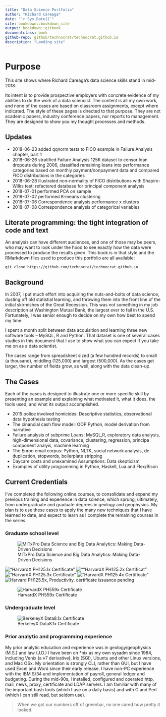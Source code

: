```yaml
--- 
title: "Data Science Portfolio"
author: "Richard Careaga"
date: "`r Sys.Date()`"
site: bookdown::bookdown_site
output: bookdown::gitbook
documentclass: book
github-repo: github/technocrat/technocrat.github.io
description: "Landing site"
---
```

# Purpose  {#preface}

This site shows where Richard Careaga's data science skills stand in mid-2018. 

Its intent is to provide prospective employers with concrete evidence of my abilities to do the work of a data sciencist. The content is all my own work, and none of the cases are based on classroom assignments, except where indicated. The style of these pages is directed to that purpose. They are not academic papers, industry conference papers, nor reports to management. They are designed to show you my thought processes and methods.

## Updates

* 2018-06-23 added qqnorm tests to FICO example in Failure Analysis chapter, part 1
* 2018-06-26 stratified Failure Analysis 125K dataset to censor loan dropouts during 2006, classified remaining loans into performance categories based on monthly payment/nonpayment data and compared FICO distributions in the categories
* 2018-06-28 illustrated non-normality of FICO distributions with Shapiro-Wilks test; refactored database for principal component analysis
* 2018-07-01 performed PCA on sample
* 2018-07-02 performed K-means clustering
* 2018-07-06 Correspondence analysis performance x clusters
* 2018-07-08 Correspondence analysis of categorical variables

## Literate programming: the tight integration of code and text

An analysis can have different audiences, and one of those may be peers, who may want to look under the hood to see exactly how the data were processed to produce the results given. This book is in that style and the RMarkdown files used to produce this portfolio are all available: 

    git clone https://github.com/technocrat/technocrat.github.io

## Background

In 2007, I put much effort into acquiring the nuts-and-bolts of data science, dusting off old statistial learning, and throwing them into the front line of the initial skirmishes of the Great Recession. This was not something in my job description at Washington Mutual Bank, the largest ever to fail in the U.S. Fortunately, I was senior enough to decide on my own how best to spend my time. 

I spent a month split between data acquisition and learning three new software tools -- MySQL, R and Python. That dataset is one of several cases studies in this document that I use to show what you can expect if you take me on as a data scientist.

The cases range from spreadsheet sized (a few hundred records) to small (a thousand), middling (125,000) and largest (500,000). As the cases get larger, the number of fields grow, as well, along with the data clean-up.

## The Cases

Each of the cases is designed to illustrate one or more specific skill by presenting an example and explaining what motivated it, what it does, the tools used, and what its output accomplished.

* 2015 police involved homicides: Descriptive statistics, observational data hypothesis testing
* The cinancial cash flow model: OOP Python, model derivation from narrative
* Failure analysis of subprime Loans: MySQL,R, exploratory data analysis, high-dimensional data, covariance, clustering, regression, principa component analyis, machine learning
* The Enron email corpus: Python, NLTK, social network analysis, de-duplication, stopwords, boilerplate stripping
* Daycare costs and unexamined Assumptions: Data skepticism
* Examples of utility programming in Python, Haskell, Lua and Flex/Bison

## Current Credentials

I've completed the following online courses, to consolidate and expand my previous training and experience in data science, which sprung, ultimately, from undergraduate and graduate degrees in geology and geophysics. My plan is to use these cases to apply the many new techniques that I have learned to date, and expect to learn as I complete the remaining courses in the series.

### Graduate school level

![MITxPro Data Science and Big Data Analytics: Making Data-Driven Decisions](https://s3-us-west-2.amazonaws.com/tuva/MITxPRO+DSx+Certificate+%7C+MIT+xPro.png)

!["HarvardX PH125.1x Certificate"](https://s3-us-west-2.amazonaws.com/tuva/HarvardX+PH125.1x+Certificate+%7C+edX.png)
![""HarvardX PH125.2x Certificat"](https://s3-us-west-2.amazonaws.com/tuva/HarvardX+PH125.2x+Certificate+%7C+edX.png)
!["HarvardX PH125.3x Certificate"](https://s3-us-west-2.amazonaws.com/tuva/HarvardX+PH125.3x+Certificate+%7C+edX.png)
!["HarvardX PH125.4x Certificate"](https://s3-us-west-2.amazonaws.com/tuva/HarvardX+PH125.4x+Certificate+%7C+edX.png)
![Harvard PH125.5x, Productivity, certificate issuance pending](https://s3-us-west-2.amazonaws.com/tuva/HarvardX%3B+PH125.5x.png)
 
![HarvardX PH559x Certificate](https://s3-us-west-2.amazonaws.com/tuva/HarvardX+PH559x+Certificate+%7C+edX.png)

### Undergraduate level

![BerkeleyX Data8.1x Certificate](https://s3-us-west-2.amazonaws.com/tuva/BerkeleyX+Data8.1x+Certificate+%7C+edX.png)

### Prior analytic and programming experience

My prior analytic education and experience was in geology/geophysics (M.S.) and law (J.D.) I have been on *nix as my own sysadm since 1984, including Venix (a v7 derivative), Irix (SGI), Ubuntu and other Linux versions, and Mac OSx. My orientation is strongly CLI, rather than GUI, but I have used Excel and Word since their early release. I have non-PC experience with the IBM S/34 and implementation of payroll, general ledger and budgeting. During the mid-90s, I installed, configured and operated http, mail, news, proxy, certificate and LDAP servers. I am familiar with many of the important bash tools (which I use on a daily basis) and with C and Perl (which I can still read, but seldom use).

> When we got our numbers off of greenbar, no one cared how pretty it looked. 
